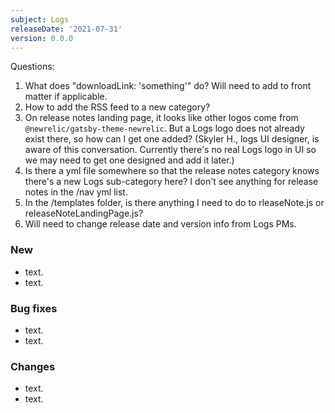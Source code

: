 ```yaml
---
subject: Logs
releaseDate: '2021-07-31'
version: 0.0.0
---
```


Questions: 
1. What does "downloadLink: 'something'" do? Will need to add to front matter if applicable.
2. How to add the RSS feed to a new category?
3. On release notes landing page, it looks like other logos come from `@newrelic/gatsby-theme-newrelic`. But a Logs logo does not already exist there, so how can I get one added? (Skyler H., logs UI designer, is aware of this conversation. Currently there's no real Logs logo in UI so we may need to get one designed and add it later.)
4. Is there a yml file somewhere so that the release notes category knows there's a new Logs sub-category here? I don't see anything for release notes in the /nav yml list.
5. In the /templates folder, is there anything I need to do to rleaseNote.js or releaseNoteLandingPage.js?
6. Will need to change release date and version info from Logs PMs.

### New

* text.
* text.

### Bug fixes

* text.
* text.

### Changes

* text.
* text.
